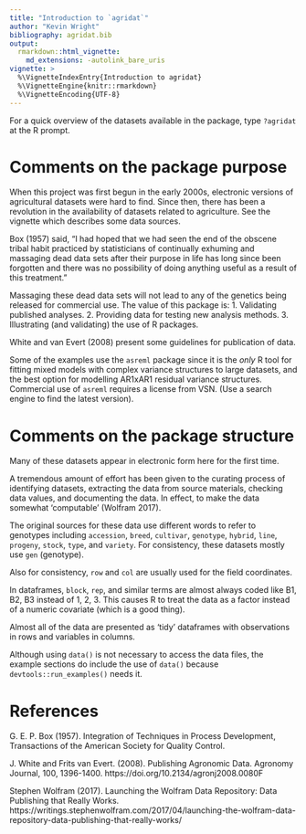```yaml
---
title: "Introduction to `agridat`"
author: "Kevin Wright"
bibliography: agridat.bib
output: 
  rmarkdown::html_vignette:
    md_extensions: -autolink_bare_uris
vignette: >
  %\VignetteIndexEntry{Introduction to agridat}
  %\VignetteEngine{knitr::rmarkdown}
  %\VignetteEncoding{UTF-8}
---
```


For a quick overview of the datasets available in the package, type `?agridat` at the R prompt.

# Comments on the package purpose

When this project was first begun in the early 2000s, electronic versions of agricultural datasets were hard to find. Since then, there has been a revolution in the availability of datasets related to agriculture.  See the vignette which describes some data sources.

Box (1957) said, "I had hoped that we had seen the end of the obscene tribal habit practiced by statisticians of continually exhuming and massaging dead data sets after their purpose in life has long since been forgotten and there was no possibility of doing anything useful as a result of this treatment."

Massaging these dead data sets will not lead to any of the genetics being released for commercial use.
The value of this package is:
1. Validating published analyses.
2. Providing data for testing new analysis methods.
3. Illustrating (and validating) the use of R packages.

White and van Evert (2008) present some guidelines for publication of data.

Some of the examples use the `asreml` package since it is the _only_ R tool for fitting mixed models with complex variance structures to large datasets, and the best option for modelling AR1xAR1 residual variance structures.  Commercial use of `asreml` requires a license from VSN. (Use a search engine to find the latest version).

# Comments on the package structure

Many of these datasets appear in electronic form here for the first time.

A tremendous amount of effort has been given to the curating process of identifying datasets, extracting the data from source materials, checking data values, and documenting the data.  In effect, to make the data somewhat 'computable' (Wolfram 2017).

The original sources for these data use different words to refer to genotypes including `accession`, `breed`, `cultivar`, `genotype`, `hybrid`, `line`, `progeny`, `stock`, `type`, and `variety`.  For consistency, these datasets mostly use `gen` (genotype).

Also for consistency, `row` and `col` are usually used for the field coordinates.

In dataframes, `block`, `rep`, and similar terms are almost always coded like B1, B2, B3 instead of 1, 2, 3.  This causes R to treat the data as a factor instead of a numeric covariate (which is a good thing).

Almost all of the data are presented as 'tidy' dataframes with observations in rows and variables in columns.

Although using `data()` is not necessary to access the data files, the example sections do include the use of `data()` because `devtools::run_examples()` needs it.

# References

G. E. P. Box (1957). Integration of Techniques in Process Development,
Transactions of the American Society for Quality Control.

J. White and Frits van Evert. (2008).
Publishing Agronomic Data.
Agronomy Journal, 100, 1396-1400.
https://doi.org/10.2134/agronj2008.0080F

Stephen Wolfram (2017).
Launching the Wolfram Data Repository: Data Publishing that Really Works.
https://writings.stephenwolfram.com/2017/04/launching-the-wolfram-data-repository-data-publishing-that-really-works/
